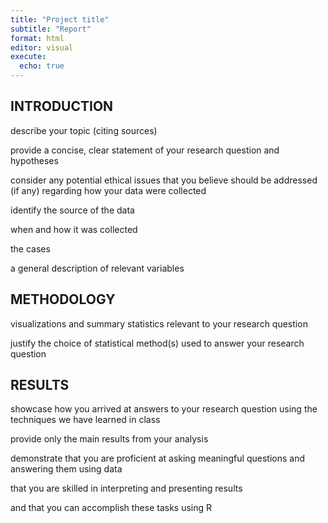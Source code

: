 ```yaml
---
title: "Project title"
subtitle: "Report"
format: html
editor: visual
execute:
  echo: true
---
```


## INTRODUCTION

describe your topic (citing sources)

provide a concise, clear statement of your research question and hypotheses

consider any potential ethical issues that you believe should be addressed (if any) regarding how your data were collected

identify the source of the data

when and how it was collected

the cases

a general description of relevant variables

## METHODOLOGY

visualizations and summary statistics relevant to your research question

justify the choice of statistical method(s) used to answer your research question

## RESULTS

showcase how you arrived at answers to your research question using the techniques we have learned in class

provide only the main results from your analysis

demonstrate that you are proficient at asking meaningful questions and answering them using data

that you are skilled in interpreting and presenting results

and that you can accomplish these tasks using R

